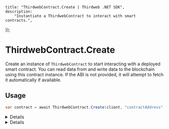 
	title: "ThirdwebContract.Create | Thirdweb .NET SDK",
	description:
		"Instantiate a ThirdwebContract to interact with smart contracts.",
});

# ThirdwebContract.Create

Create an instance of `ThirdwebContract` to start interacting with a deployed smart contract. You can read data from and write data to the blockchain using this contract instance. If the ABI is not provided, it will attempt to fetch it automatically if available.

## Usage

```csharp
var contract = await ThirdwebContract.Create(client, "contractAddress", chainId, "optionalAbi");
```

<Details summary="Parameters">

### client (required)

An instance of `ThirdwebClient`.

### address (required)

The address of the smart contract you want to interact with. Must be a hexadecimal `string`.

### chain (required)

The blockchain network's chain ID as a `BigInteger`. This ID specifies which network the contract is deployed on.

### abi (optional)

The ABI of the contract. If not provided, it will attempt to fetch the ABI automatically if available.

</Details>

<Details summary="Return Value">

### ThirdwebContract

Returns an instance of `ThirdwebContract` configured with the provided parameters, ready to interact with the blockchain.

</Details>
